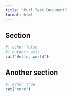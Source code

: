 ```yaml
---
title: "Purl Test Document"
format: html
---
```


## Section

```r
#| echo: false
#| output: asis
cat("Hello, world")
```

## Another section

```r
#| echo: true
cat("more")
```